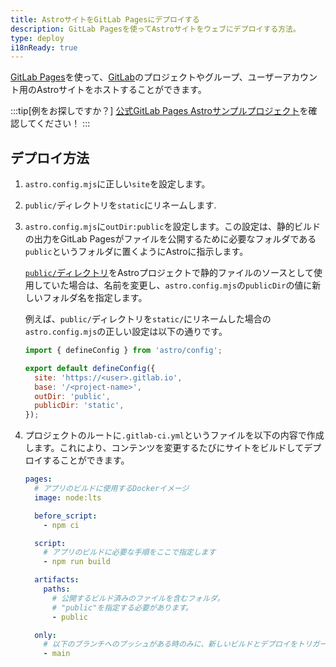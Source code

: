 ```yaml
---
title: AstroサイトをGitLab Pagesにデプロイする
description: GitLab Pagesを使ってAstroサイトをウェブにデプロイする方法。
type: deploy
i18nReady: true
---
```


[GitLab Pages](https://pages.gitlab.io/)を使って、[GitLab](https://about.gitlab.com/)のプロジェクトやグループ、ユーザーアカウント用のAstroサイトをホストすることができます。

:::tip[例をお探しですか？]
[公式GitLab Pages Astroサンプルプロジェクト](https://gitlab.com/pages/astro)を確認してください！
:::

## デプロイ方法

1. `astro.config.mjs`に正しい`site`を設定します。
2. `public/`ディレクトリを`static`にリネームします.
3. `astro.config.mjs`に`outDir:public`を設定します。この設定は、静的ビルドの出力をGitLab Pagesがファイルを公開するために必要なフォルダである`public`というフォルダに置くようにAstroに指示します。

   [`public/`ディレクトリ](/ja/basics/project-structure/#public)をAstroプロジェクトで静的ファイルのソースとして使用していた場合は、名前を変更し、`astro.config.mjs`の`publicDir`の値に新しいフォルダ名を指定します。

   例えば、`public/`ディレクトリを`static/`にリネームした場合の`astro.config.mjs`の正しい設定は以下の通りです。

   ```js
   import { defineConfig } from 'astro/config';

   export default defineConfig({
     site: 'https://<user>.gitlab.io',
     base: '/<project-name>',
     outDir: 'public',
     publicDir: 'static',
   });
   ```

4. プロジェクトのルートに`.gitlab-ci.yml`というファイルを以下の内容で作成します。これにより、コンテンツを変更するたびにサイトをビルドしてデプロイすることができます。

   ```yaml
   pages:
     # アプリのビルドに使用するDockerイメージ
     image: node:lts

     before_script:
       - npm ci

     script:
       # アプリのビルドに必要な手順をここで指定します
       - npm run build

     artifacts:
       paths:
         # 公開するビルド済みのファイルを含むフォルダ。
         # "public"を指定する必要があります。
         - public

     only:
       # 以下のブランチへのプッシュがある時のみに、新しいビルドとデプロイをトリガーします。
       - main
   ```
